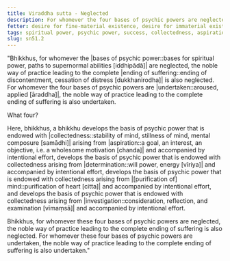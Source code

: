 ```yaml
---
title: Viraddha sutta - Neglected
description: For whomever the four bases of psychic powers are neglected, the noble way of practice leading to the complete ending of suffering is also neglected.
fetter: desire for fine-material existence, desire for immaterial existence, conceit, restlessness, ignorance
tags: spiritual power, psychic power, success, collectedness, aspiration, persistence, energy, mind, investigation, reflection, close examination, sn, sn45-56, sn51
slug: sn51.2
---
```


"Bhikkhus, for whomever the |bases of psychic power::bases for spiritual power, paths to supernormal abilities [iddhipādā]| are neglected, the noble way of practice leading to the complete |ending of suffering::ending of discontentment, cessation of distress [dukkhanirodha]| is also neglected. For whomever the four bases of psychic powers are |undertaken::aroused, applied [āraddha]|, the noble way of practice leading to the complete ending of suffering is also undertaken.

What four?

Here, bhikkhus, a bhikkhu develops the basis of psychic power that is endowed with |collectedness::stability of mind, stillness of mind, mental composure [samādhi]| arising from |aspiration::a goal, an interest, an objective, i.e. a wholesome motivation [chanda]| and accompanied by intentional effort, develops the basis of psychic power that is endowed with collectedness arising from |determination::will power, energy [vīriya]| and accompanied by intentional effort, develops the basis of psychic power that is endowed with collectedness arising from |[purification of] mind::purification of heart [citta]| and accompanied by intentional effort, and develops the basis of psychic power that is endowed with collectedness arising from |investigation::consideration, reflection, and examination [vīmaṃsā]| and accompanied by intentional effort.

Bhikkhus, for whomever these four bases of psychic powers are neglected, the noble way of practice leading to the complete ending of suffering is also neglected. For whomever these four bases of psychic powers are undertaken, the noble way of practice leading to the complete ending of suffering is also undertaken."